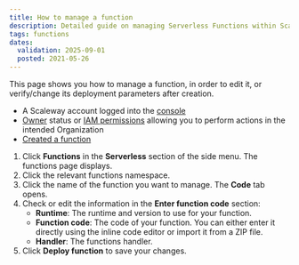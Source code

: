 ```yaml
---
title: How to manage a function
description: Detailed guide on managing Serverless Functions within Scaleway.
tags: functions
dates:
  validation: 2025-09-01
  posted: 2021-05-26
---
```


This page shows you how to manage a function, in order to edit it, or verify/change its deployment parameters after creation.

<Requirements />

- A Scaleway account logged into the [console](https://account.scaleway.com/?service=elements)
- [Owner](/iam/concepts/#owner) status or [IAM permissions](/iam/concepts/#permission) allowing you to perform actions in the intended Organization
- [Created a function](/serverless-functions/how-to/create-a-function/)

1. Click **Functions** in the **Serverless** section of the side menu. The functions page displays.
2. Click the relevant functions namespace.
3. Click the name of the function you want to manage. The **Code** tab opens.
4. Check or edit the information in the **Enter function code** section:
    - **Runtime**: The runtime and version to use for your function.
    - **Function code**: The code of your function. You can either enter it directly using the inline code editor or import it from a ZIP file.
    - **Handler**: The functions handler.
5. Click **Deploy function** to save your changes.
